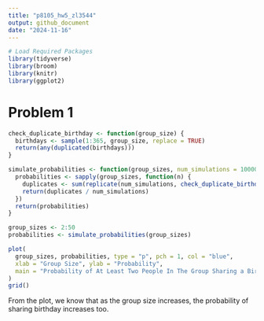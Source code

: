 ```yaml
---
title: "p8105_hw5_zl3544"
output: github_document
date: "2024-11-16"
---
```



```r
# Load Required Packages
library(tidyverse)
library(broom)
library(knitr)
library(ggplot2)
```

# Problem 1
```r
check_duplicate_birthday <- function(group_size) {
  birthdays <- sample(1:365, group_size, replace = TRUE)
  return(any(duplicated(birthdays)))
}

simulate_probabilities <- function(group_sizes, num_simulations = 10000) {
  probabilities <- sapply(group_sizes, function(n) {
    duplicates <- sum(replicate(num_simulations, check_duplicate_birthday(n)))
    return(duplicates / num_simulations)
  })
  return(probabilities)
}

group_sizes <- 2:50
probabilities <- simulate_probabilities(group_sizes)

plot(
  group_sizes, probabilities, type = "p", pch = 1, col = "blue",
  xlab = "Group Size", ylab = "Probability",
  main = "Probability of At Least Two People In The Group Sharing a Birthday"
)
grid()


```

From the plot, we know that as the group size increases, the probability of sharing birthday increases too.